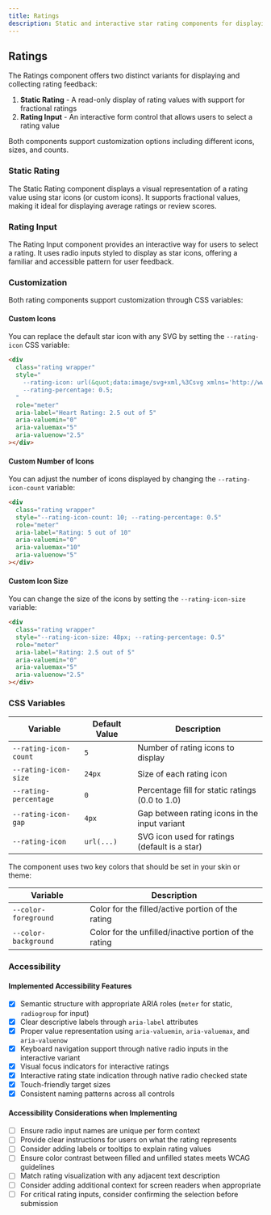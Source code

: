 ```yaml
---
title: Ratings
description: Static and interactive star rating components for displaying and capturing user feedback
---
```



## Ratings

The Ratings component offers two distinct variants for displaying and collecting rating feedback:

1. **Static Rating** - A read-only display of rating values with support for fractional ratings
2. **Rating Input** - An interactive form control that allows users to select a rating value

Both components support customization options including different icons, sizes, and counts.

### Static Rating

The Static Rating component displays a visual representation of a rating value using star icons (or custom icons). It supports fractional values, making it ideal for displaying average ratings or review scores.

<ShowComponent>
  <StaticRating />
</ShowComponent>

### Rating Input

The Rating Input component provides an interactive way for users to select a rating. It uses radio inputs styled to display as star icons, offering a familiar and accessible pattern for user feedback.

<ShowComponent>
  <InputRating />
</ShowComponent>

### Customization

Both rating components support customization through CSS variables:

#### Custom Icons

You can replace the default star icon with any SVG by setting the `--rating-icon` CSS variable:

```html
<div
  class="rating wrapper"
  style="
    --rating-icon: url(&quot;data:image/svg+xml,%3Csvg xmlns='http://www.w3.org/2000/svg' viewBox='2 2 20 20'%3E%3Cpath d='M12 21.35l-1.45-1.32C5.4 15.36 2 12.28 2 8.5 2 5.42 4.42 3 7.5 3c1.74 0 3.41.81 4.5 2.09C13.09 3.81 14.76 3 16.5 3 19.58 3 22 5.42 22 8.5c0 3.78-3.4 6.86-8.55 11.54L12 21.35z'/%3E%3C/svg%3E&quot;);
    --rating-percentage: 0.5;
  "
  role="meter"
  aria-label="Heart Rating: 2.5 out of 5"
  aria-valuemin="0"
  aria-valuemax="5"
  aria-valuenow="2.5"
></div>
```

#### Custom Number of Icons

You can adjust the number of icons displayed by changing the `--rating-icon-count` variable:

```html
<div
  class="rating wrapper"
  style="--rating-icon-count: 10; --rating-percentage: 0.5"
  role="meter"
  aria-label="Rating: 5 out of 10"
  aria-valuemin="0"
  aria-valuemax="10"
  aria-valuenow="5"
></div>
```

#### Custom Icon Size

You can change the size of the icons by setting the `--rating-icon-size` variable:

```html
<div
  class="rating wrapper"
  style="--rating-icon-size: 48px; --rating-percentage: 0.5"
  role="meter"
  aria-label="Rating: 2.5 out of 5"
  aria-valuemin="0"
  aria-valuemax="5"
  aria-valuenow="2.5"
></div>
```

### CSS Variables

| Variable              | Default Value | Description                                     |
| --------------------- | ------------- | ----------------------------------------------- |
| `--rating-icon-count` | `5`           | Number of rating icons to display               |
| `--rating-icon-size`  | `24px`        | Size of each rating icon                        |
| `--rating-percentage` | `0`           | Percentage fill for static ratings (0.0 to 1.0) |
| `--rating-icon-gap`   | `4px`         | Gap between rating icons in the input variant   |
| `--rating-icon`       | `url(...)`    | SVG icon used for ratings (default is a star)   |

The component uses two key colors that should be set in your skin or theme:

| Variable             | Description                                           |
| -------------------- | ----------------------------------------------------- |
| `--color-foreground` | Color for the filled/active portion of the rating     |
| `--color-background` | Color for the unfilled/inactive portion of the rating |

### Accessibility

#### Implemented Accessibility Features

- [x] Semantic structure with appropriate ARIA roles (`meter` for static, `radiogroup` for input)
- [x] Clear descriptive labels through `aria-label` attributes
- [x] Proper value representation using `aria-valuemin`, `aria-valuemax`, and `aria-valuenow`
- [x] Keyboard navigation support through native radio inputs in the interactive variant
- [x] Visual focus indicators for interactive ratings
- [x] Interactive rating state indication through native radio checked state
- [x] Touch-friendly target sizes
- [x] Consistent naming patterns across all controls

#### Accessibility Considerations when Implementing

- [ ] Ensure radio input names are unique per form context
- [ ] Provide clear instructions for users on what the rating represents
- [ ] Consider adding labels or tooltips to explain rating values
- [ ] Ensure color contrast between filled and unfilled states meets WCAG guidelines
- [ ] Match rating visualization with any adjacent text description
- [ ] Consider adding additional context for screen readers when appropriate
- [ ] For critical rating inputs, consider confirming the selection before submission
